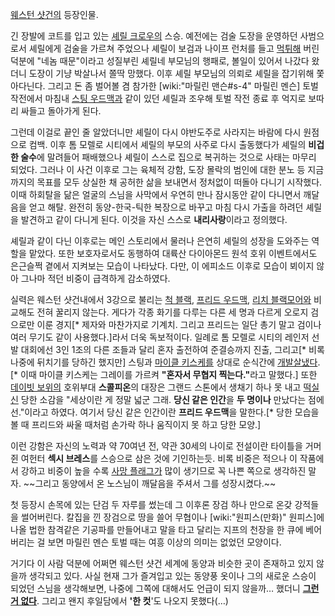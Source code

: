 [[웨스턴 샷건]]의 등장인물.

긴 장발에 코트를 입고 있는 [[셰릴 크로우]]의 스승. 예전에는 검술 도장을 운영하던 사범으로서 셰릴에게 검술을 가르쳐 주었으나 셰릴이 보검과 나이프 런처를 들고 [[먹튀]]해 버린 덕분에 "네놈 때문"이라고 성질부린 셰릴네 부모님의 행패로, 볼일이 있어서 나갔다 왔더니 도장이 기냥 박살나서 쫄딱 망했다. 이후 셰릴 부모님의 의뢰로 셰릴을 잡기위해 쫓아다닌다. 그리고 돈 좀 벌어볼 겸 참가한 [wiki:"마릴린 맨슨#s-4" 마릴린 멘슨] 토벌 작전에서 마침내 [[스팅 우드맥]]과 같이 있던 셰릴과 조우해 토벌 작전 종료 후 억지로 보따리 싸들고 돌아가게 된다.

그런데 이걸로 끝인 줄 알았더니만 셰릴이 다시 야반도주로 사라지는 바람에 다시 원점으로 컴백. 이후 톰 모렐로 시티에서 셰릴의 부모의 사주로 다시 출동했다가 셰릴의 '''비겁한 술수'''에 말려들어 패배했으나 셰릴이 스스로 집으로 복귀하는 것으로 사태는 마무리 되었다. 그러나 이 사건 이후로 그는 육체적 강함, 도장 몰락의 범인에 대한 분노 등 지금까지의 목표를 모두 상실한 채 공허한 삶을 보내면서 정처없이 떠돌아 다니기 시작했다. 이때 하회탈을 닮은 얼굴의 스님을 사막에서 우연히 만나 잠시동안 같이 다니면서 깨달음을 얻고 해탈. 완전히 동양-한국-틱한 복장으로 바꾸고 마침 다시 가출을 하려던 셰릴을 발견하고 같이 다니게 된다. 이것을 자신 스스로 '''내리사랑'''이라고 정의했다.

셰릴과 같이 다닌 이후로는 메인 스토리에서 물러나 은연히 셰릴의 성장을 도와주는 역할을 맡았다. 또한 보호자로서도 동행하여 대륙산 다이아몬드 원석 호위 이벤트에서도 은근슬쩍 곁에서 지켜보는 모습이 나타났다. 다만, 이 에피소드 이후로 모습이 뵈이지 않아 그나마 적던 비중이 급격하게 감소하였다.

실력은 웨스턴 샷건내에서 3강으로 불리는 [[척 블랙]], [[프리드 우드맥]], [[리치 블랙모어]]와 비교해도 전혀 꿀리지 않는다. 게다가 각종 화기를 다루는 다른 세 명과 다르게 오로지 검으로만 이룬 경지[* 제자와 마찬가지로 기계치. 그리고 프리드는 일단 총기 말고 검이나 여러 무기도 같이 사용했다.]라서 더욱 독보적이다. 일례로 톰 모렐로 시티의 레인저 선발 대회에선 3인 1조의 다른 조들과 달리 혼자 출전하여 준결승까지 진출, 그리고[* 비록 나중에 뒤치기를 당하긴 했지만] 스팅과 [[마이클 키스케]]를 상대로 순식간에 [[개발살]]냈다.[* 이때 마이클 키스케는 그레이를 가르켜 '''"혼자서 무협지 찍는다."'''라고 말했다.] 또한 [[데이빗 보위]]의 호위부대 '''스콜피온'''의 대장은 그랜드 스톤에서 생채기 하나 못 내고 [[떡실신]] 당한 소감을 "세상이란 게 정말 넓군 그래. '''당신 같은 인간'''을 '''두 명이나''' 만났다는 점에선."이라고 하였다. 여기서 당신 같은 인간이란 '''프리드 우드맥'''을 말한다.[* 당한 모습을 볼 때 프리드와 싸울 때처럼 손가락 하나 움직이지 못 하고 당한 모양.]

이런 강함은 자신의 노력과 약 70여년 전, 약관 30세의 나이로 전설이란 타이틀을 거머쥔 여헌터 '''섹시 브레스'''를 스승으로 삼은 것에 기인하는듯. 비록 비중은 적으나 이 작품에서 강하고 비중이 높을 수록 [[사망 플래그]]가 많이 생기므로 꼭 나쁜 쪽으로 생각하진 말자. ~~그리고 동양에서 온 노스님이 깨달음을 주셔서 그를 성장시켰다.~~

첫 등장시 손목에 있는 단검 두 자루를 썼는데 그 이후론 장검 하나 만으로 온갖 강적들을 썰어버린다. 칼집을 낀 장검으로 땅을 쓸어 무협이나 [wiki:"원피스(만화)" 원피스]에 나올 법한 참격같은 기공파를 만들어내고 말을 타고 달리는 지프의 천장을 한 큐에 베어버리는 걸 보면 마릴린 멘슨 토벌 때는 여흥 이상의 의미는 없었던 모양이다.

거기다 이 사람 덕분에 어쩌면 웨스턴 샷건 세계에 동양과 비슷한 곳이 존재하고 있지 않을까 생각되고 있다. 사실 현재 그가 즐겨입고 있는 동양풍 옷이나 그의 새로운 스승이 되었던 스님을 생각해보면, 나중에 그쪽에 대해서도 언급이 되지 않을까… 했더니 '''[[그런거 없다]]'''. 그리고 왠지 후일담에서 ''''한 컷''''도 나오지 못했다(…)
